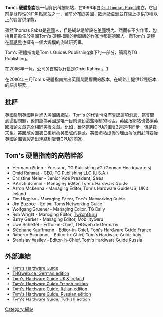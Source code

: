 {{primarysources|time=2015-02-20T03:15:08+00:00}}
{{refimprove|time=2015-02-20T03:15:08+00:00}}
'''Tom's 硬體指南'''是一個資訊科技網站，在1996年由[[Dr._Thomas_Pabst|Dr. Thomas Pabst]]建立。它目前是世界性的IT焦點網站之一，目前分布於美國、歐洲及亞洲並在線上提供10種以上的語言供瀏覽。

雖然Thomas Pabst是[[德國|德國]]人，但是網站是架設在[[美國|美國]]境內。然而有不少作家，包括目前擔任於美國Tom's 硬體指南的新聞版的作家也都是德國人。而Tom's 硬體在[[慕尼黑|慕尼黑]]也擁有一個大規模的測試研究室。

Tom's 硬體指南是Tom's Guides Publishing旗下的一部分，簡寫為TG Publishing。

在2006年一月，公司的首席執行長是Omid Rahmat。[https://web.archive.org/web/20070311055153/http://www.dailytech.com/article.aspx?newsid=533]

在2006年三月Tom's 硬體指南推出英國與愛爾蘭的版本，在網路上提供12種版本的語言服務。

== 批評 ==
英國限制英國用戶進入美國版網站。Tom's 的代表也沒有否認這項消息，當質問到這個問題，他們認為英國是唯一目前遇到這些限制的地區。英國版網站也聲稱英國版的文章完全相同美版文章。比如，雖然當時CPU的圖表[http://www.tomshardware.co.uk/2006/08/21/cpu_charts_summer_2006_uk/page4.html#go_to_the_interactive_cpu_charts]{{Wayback|url=http://www.tomshardware.co.uk/2006/08/21/cpu_charts_summer_2006_uk/page4.html#go_to_the_interactive_cpu_charts |date=20070309165632 }}還是不同步，但是數天後，英國版的圖表已更新為美國版的數據。英國網站提供的理由為他們必須要從英國的圖表製造出連結到販賣CPU的商家。

== Tom's 硬體指南的高階幹部 ==
*Hermann Eiden - Vorstand, TG Publishing AG (German Headquarters)
*Omid Rahmat - CEO, TG Publishing LLC (U.S.A.)
*Christine Meier - Senior Vice President, Sales
*Patrick Schmid - Managing Editor, Tom's Hardware Guide 
*Aaron McKenna - Managing Editor, Tom's Hardware Guide US, UK & Ireland
*Tim Higgins - Managing Editor, Tom's Networking Guide
*Jim Buzbee - Editor, Toms Networking Guide
*Wolfgang Gruener - Managing Editor, TG Daily
*Rob Wright - Managing Editor, [[TwitchGuru|TwitchGuru]]
*Barry Gerber - Managing Editor, MobilityGuru
*Uwe Scheffel - Editor-in-Chief, THGweb.de Germany
*Stéphane Kauffmann - Editor-in-Chief, Tom's Hardware Guide France
*Roberto Buonanno - Editor-in-Chief, Tom's Hardware Guide Italy
*Stanislav Vasilev - Editor-in-Chief, Tom's Hardware Guide Russia

== 外部連結 ==

* [http://www.tomshardware.com/ Tom's Hardware Guide]
* [http://www.thgweb.de/ THGweb.de, German edition]{{Wayback|url=http://www.thgweb.de/ |date=20101022000910 }}
* [http://www.tomshardware.co.uk/ Tom's Hardware Guide UK & Ireland]{{Wayback|url=http://www.tomshardware.co.uk/ |date=20070217004548 }}
* [http://www.tomshardware.fr Tom's Hardware Guide French edition]{{Wayback|url=http://www.tomshardware.fr/ |date=20200911060415 }}
* [http://www.tomshw.it/ Tom's Hardware Guide, Italian edition]{{Wayback|url=http://www.tomshw.it/ |date=20070217125725 }}
* [http://www.thg.ru/ Tom's Hardware Guide, Russian edition]{{Wayback|url=http://www.thg.ru/ |date=20070217185855 }}
* [http://www.tomshardware.com.tr/ Tom's Hardware Guide, Turkish edition]{{Wayback|url=http://www.tomshardware.com.tr/ |date=20070217174044 }}

[[Category:網站|Category:網站]]